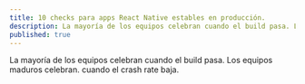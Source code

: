 ```yaml
---
title: 10 checks para apps React Native estables en producción.
description: La mayoría de los equipos celebran cuando el build pasa. Los equipos maduros celebran. cuando el crash rate baja.
published: true
---
```


La mayoría de los equipos celebran cuando el build pasa. Los equipos maduros celebran. cuando el crash rate baja.
